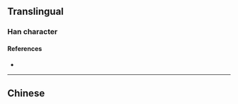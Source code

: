 {{also|啞}}
{{character info/new}}
==Translingual==
{{Han simplified forms|啞|唖|哑|ex=y}}

===Han character===
{{Han char|rn=30|rad=口|as=06|sn=9|four=|canj=RMTC|ids=⿰口亚}}

====References====
* {{Han ref|kx=0189.271|hdz=10613.010|uh=54D1|ud=21713}}

----

==Chinese==
{{zh-see|啞}}